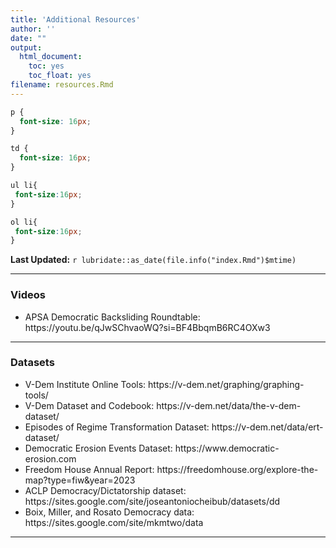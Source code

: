 ```yaml
---
title: 'Additional Resources'
author: ''
date: ""
output:
  html_document:
    toc: yes
    toc_float: yes
filename: resources.Rmd    
---
```



```css
p {
  font-size: 16px;
}

td {
  font-size: 16px;
}

ul li{
 font-size:16px;
}

ol li{
 font-size:16px;
}
```

**Last Updated:** `r lubridate::as_date(file.info("index.Rmd")$mtime)`

---

### Videos

- APSA Democratic Backsliding Roundtable: https://youtu.be/qJwSChvaoWQ?si=BF4BbqmB6RC4OXw3 

---

### Datasets 

- V-Dem Institute Online Tools: https://v-dem.net/graphing/graphing-tools/
- V-Dem Dataset and Codebook: https://v-dem.net/data/the-v-dem-dataset/
- Episodes of Regime Transformation Dataset: https://v-dem.net/data/ert-dataset/
- Democratic Erosion Events Dataset: https://www.democratic-erosion.com 
- Freedom House Annual Report: https://freedomhouse.org/explore-the-map?type=fiw&year=2023 
- ACLP Democracy/Dictatorship dataset: 
https://sites.google.com/site/joseantoniocheibub/datasets/dd
- Boix, Miller, and Rosato Democracy data:
https://sites.google.com/site/mkmtwo/data



---



